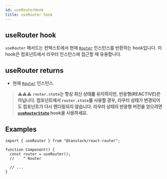 ```yaml
---
id: useRouterHook
title: useRouter hook
---
```


## useRouter hook

`useRouter` 메서드는 컨텍스트에서 현재 [`Router`](../types/RouterType.md) 인스턴스를 반환하는 hook입니다. 이 hook은 컴포넌트에서 라우터 인스턴스에 접근할 때 유용합니다.

## useRouter returns

- 현재 [`Router`](../types/RouterType.md) 인스턴스.

> ⚠️⚠️⚠️ **`router.state`는 항상 최신 상태를 유지하지만, 반응형(REACTIVE)은 아닙니다. 컴포넌트에서 `router.state`를 사용할 경우, 라우터 상태가 변경되어도 컴포넌트가 다시 렌더링되지 않습니다. 라우터 상태의 반응형 버전을 얻으려면 [`useRouterState`](./useRouterStateHook.md) hook을 사용하세요.**

## Examples

```tsx
import { useRouter } from "@tanstack/react-router";

function Component() {
  const router = useRouter();
  //    ^ Router

  // ...
}
```
